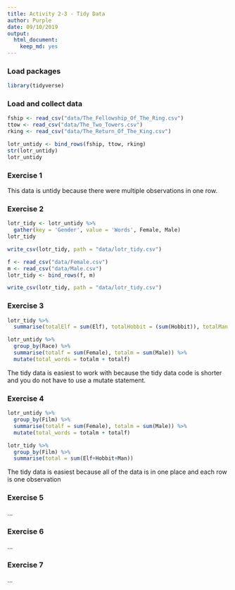 ```yaml
---
title: Activity 2-3 - Tidy Data
author: Purple
date: 09/10/2019
output: 
  html_document: 
    keep_md: yes
---
```


### Load packages

```r
library(tidyverse)
```

### Load and collect data

```r
fship <- read_csv("data/The_Fellowship_Of_The_Ring.csv")
ttow <- read_csv("data/The_Two_Towers.csv")
rking <- read_csv("data/The_Return_Of_The_King.csv")
```

```r
lotr_untidy <- bind_rows(fship, ttow, rking)
str(lotr_untidy)
lotr_untidy
```

### Exercise 1

This data is untidy because there were multiple observations in one row.

### Exercise 2
```r
lotr_tidy <- lotr_untidy %>% 
  gather(key = 'Gender', value = 'Words', Female, Male)
lotr_tidy

write_csv(lotr_tidy, path = "data/lotr_tidy.csv")
```

```r
f <- read_csv("data/Female.csv")
m <- read_csv("data/Male.csv")
lotr_tidy <- bind_rows(f, m)

write_csv(lotr_tidy, path = "data/lotr_tidy.csv")
```

### Exercise 3

``` r
lotr_tidy %>%
  summarise(totalElf = sum(Elf), totalHobbit = (sum(Hobbit)), totalMan = sum(Man))
```


``` r
lotr_untidy %>%
  group_by(Race) %>%
  summarise(totalf = sum(Female), totalm = sum(Male)) %>%
  mutate(total_words = totalm + totalf)
```

The tidy data is easiest to work with because the tidy data code is shorter and you do not have to use a mutate statement.

### Exercise 4

``` r
lotr_untidy %>%
  group_by(Film) %>%
  summarise(totalf = sum(Female), totalm = sum(Male)) %>%
  mutate(total_words = totalm + totalf)
```
``` r
lotr_tidy %>%
  group_by(Film) %>%
  summarise(total = sum(Elf+Hobbit+Man))
```

The tidy data is easiest because all of the data is in one place and each row is one observation

### Exercise 5

...

### Exercise 6

...

### Exercise 7

...
